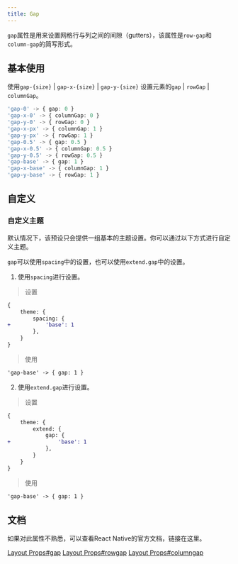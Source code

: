 ```yaml
---
title: Gap
---
```


 
 `gap`属性是用来设置网格行与列之间的间隙（gutters），该属性是`row-gap`和`column-gap`的简写形式。

## 基本使用

使用`gap-{size}` | `gap-x-{size}` | `gap-y-{size}`  设置元素的`gap` | `rowGap` | `columnGap`。


```typescript
'gap-0' -> { gap: 0 }
'gap-x-0' -> { columnGap: 0 }
'gap-y-0' -> { rowGap: 0 }
'gap-x-px' -> { columnGap: 1 }
'gap-y-px' -> { rowGap: 1 }
'gap-0.5' -> { gap: 0.5 }
'gap-x-0.5' -> { columnGap: 0.5 }
'gap-y-0.5' -> { rowGap: 0.5 }
'gap-base' -> { gap: 1 }
'gap-x-base' -> { columnGap: 1 }
'gap-y-base' -> { rowGap: 1 }
```


## 自定义

### 自定义主题

默认情况下，该预设只会提供一组基本的主题设置。你可以通过以下方式进行自定义主题。

`gap`可以使用`spacing`中的设置，也可以使用`extend.gap`中的设置。


1. 使用`spacing`进行设置。

> 设置
```diff lang="javascript"
{
    theme: {
        spacing: {
+           'base': 1
        },
    }
}
```
> 使用
```diff lang="javascript"
'gap-base' -> { gap: 1 }
```


2. 使用`extend.gap`进行设置。
> 设置
```diff lang="javascript"
{
    theme: {
        extend: {
            gap: {
+               'base': 1
            },
        }
    }
}
```
> 使用
```diff lang="javascript"
'gap-base' -> { gap: 1 }
```

## 文档

如果对此属性不熟悉，可以查看React Native的官方文档，链接在这里。

[Layout Props#gap](https://reactnative.dev/docs/layout-props#gap)
[Layout Props#rowgap](https://reactnative.dev/docs/layout-props#rowgap)
[Layout Props#columngap](https://reactnative.dev/docs/layout-props#columngap)